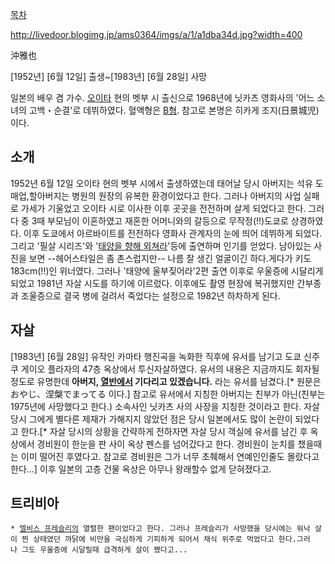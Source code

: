 [[목차]]


http://livedoor.blogimg.jp/ams0364/imgs/a/1/a1dba34d.jpg?width=400


沖雅也

[1952년] [6월 12일] 출생~[1983년] [6월 28일] 사망

일본의 배우 겸 가수. [[오이타]] 현의 벳부 시 출신으로 1968년에 닛카츠 영화사의 '어느 소녀의 고백・순결'로 데뷔하였다. 혈액형은 [[B형]]. 참고로 본명은 히카게 조지(日景城児)이다.

== 소개 ==
1952년 6월 12일 오이타 현의 벳부 시에서 출생하였는데 태어날 당시 아버지는 석유 도매업,할아버지는 병원의 원장의 유복한 환경이었다고 한다. 그러나 아버지의 사업 실패로 가세가 기울었고 오이타 시로 이사한 이후 곳곳을 전전하며 살게 되었다고 한다.
그러다 중 3때 부모님이 이혼하였고 재혼한 어머니와의 갈등으로 무작정(!!)도쿄로 상경하였다. 이후 도쿄에서 아르바이트를 전전하다 영화사 관계자의 눈에 띄어 데뷔하게 되었다. 그리고 '필살 시리즈'와 '[[태양을 향해 외쳐라]]'등에 출연하며 인기를 얻었다. 남아있는 사진을 보면 --헤어스타일은 좀 촌스럽지만-- 나름 잘 생긴 얼굴이긴 하다.게다가 키도 183cm(!!)인 위너였다.
그러나 '태양에 울부짖어라'2편 출연 이후로 우울증에 시달리게 되었고 1981년 자살 시도를 하기에 이르렀다. 이후에도 촬영 현장에 복귀했지만 간부종과 조울증으로 결국 병에 걸려서 죽었다는 설정으로 1982년 하차하게 된다.

== 자살 ==
[1983년] [6월 28일] 유작인 카마타 행진곡을 녹화한 직후에 유서를 남기고 도쿄 신주쿠 게이오 플라자의 47층 옥상에서 투신자살하였다. 유서의 내용은 지금까지도 회자될 정도로 유명한데 '''아버지, [[열반]]에서 기다리고 있겠습니다.''' 라는 유서를 남겼다.[* 원문은 おやじ、涅槃でまってる 이다.] 참고로 유서에서 지칭한 아버지는 친부가 아닌(친부는 1975년에 사망했다고 한다.) 소속사인 닛카츠 사의 사장을 지칭한 것이라고 한다. 자살 당시 그에게 별다른 제재가 가해지지 않았던 점은 당시 일본에서도 많이 논란이 되었다고 한다.[* 자살 당시의 상황을 간략하게 전하자면 자살 당시 객실에 유서를 남긴 후 옥상에서 경비원이 한눈을 판 사이 옥상 펜스를 넘어갔다고 한다. 경비원이 눈치를 챘을때는 이미 떨어진 후였다고. 참고로 경비원은 그가 너무 초췌해서 연예인인줄도 몰랐다고 한다...] 이후 일본의 고층 건물 옥상은 아무나 왕래할수 없게 닫혀졌다고.

== 트리비아 ==
 * [[엘비스 프레슬리]]의 열렬한 팬이었다고 한다. 그러나 프레슬리가 사망했을 당시에는 워낙 살이 찐 상태였던 까닭에 비만을 극심하게 기피하게 되어서 채식 위주로 먹었다고 한다.그러나 그도 우울증에 시달릴때 급격하게 살이 쪘다고...
